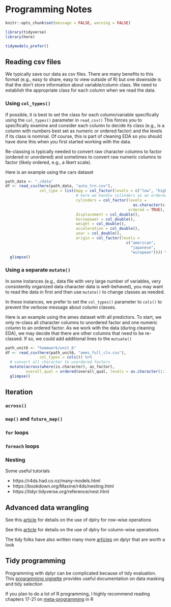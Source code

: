 # Programming Notes 

```r
knitr::opts_chunk$set(message = FALSE, warning = FALSE)
```

```r
library(tidyverse)
library(here)

tidymodels_prefer()
```

## Reading csv files

We typically save our data as csv files.  There are many benefits to this format (e.g., easy to share, easy to view outside of R) but one downside is that the don't store information about variable/column class.  We need to establish the appropriate class for each column when we read the data.

### Using `col_types()`

If possible, it is best to set the class for each column/variable specifically using
the `col_types()` parameter in `read_csv()`  This forces you to specifically examine and consider each column to decide its class (e.g., is a column with numbers best set as numeric or ordered factor) and the levels if its class is nominal.  Of course, this is part of cleaning EDA so you should have done this when you first started working with the data.

Re-classing is typically needed to convert raw character columns to factor (ordered or unordered) and sometimes to convert raw numeric columns to factor (likely ordered, e.g., a likert scale). 

Here is an example using the cars dataset

```r
path_data <- "./data"
df <- read_csv(here(path_data, "auto_trn.csv"),
               col_type = list(mpg = col_factor(levels = c("low", "high")),
                               # here we handle cylinders as an ordered factor
                               cylinders = col_factor(levels = 
                                                        as.character(c(3,4,5,6,8)), 
                                                      ordered = TRUE),   
                               displacement = col_double(),
                               horsepower = col_double(),
                               weight = col_double(),
                               acceleration = col_double(),
                               year = col_double(),
                               origin = col_factor(levels = 
                                                     c("american", 
                                                       "japanese", 
                                                       "european")))) %>% 
  glimpse()
```

### Using a separate `mutate()`

In some instances (e.g., data file with very large number of variables, very consistently organized data character data is well-behaved), you may want to read the data in first and then use `mutate()` to change classes as needed.  

In these instances, we prefer to set the `col_types()` parameter to `cols()` to prevent the verbose message about column classes.

Here is an example using the ames dataset with all predictors.  To start, we only re-class all character columns to unordered factor and one numeric column to an ordered factor.  As we work with the data (during cleaning EDA), we may decide that there are other columns that need to be re-classed. If so, we could add additional lines to the `mutuate()`

```r
path_unit6 <- "homework/unit_6"
df <- read_csv(here(path_unit6, "ames_full_cln.csv"),
               col_types = cols()) %>% 
  # convert all character to unordered factors
  mutate(across(where(is.character), as_factor),
         overall_qual = ordered(overall_qual, levels = as.character(1:10))) %>% 
  glimpse()
```

## Iteration


### `across()`


### `map()` and `future_map()`



### `for` loops


### `foreach` loops


### Nesting

Some useful tutorials

* https://r4ds.had.co.nz/many-models.html
* https://bookdown.org/Maxine/r4ds/nesting.html
* https://tidyr.tidyverse.org/reference/nest.html


## Advanced data wrangling
See this [article](https://dplyr.tidyverse.org/dev/articles/rowwise.html) for details on the use of dplry for row-wise operations

See this [article](https://dplyr.tidyverse.org/dev/articles/colwise.html) for details on the use of dplry for column-wise operations

The tidy folks have also written many more [articles](https://dplyr.tidyverse.org/dev/articles/index.html) on dplyr that are worth a look


## Tidy programming

Programming with dplyr can be complicated because of tidy evaluation.   This [programming vignette](https://dplyr.tidyverse.org/articles/programming.html) provides useful documentation on data masking and tidy selection

If you plan to do a lot of R programming, I highly recommend reading chapters 17-21 on [meta-programming](https://adv-r.hadley.nz/metaprogramming.html) in R







